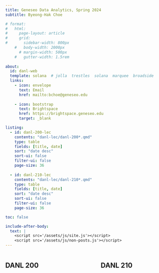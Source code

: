 ```yaml
---
title: Geneseo Data Analytics, Spring 2024
subtitle: Byeong-Hak Choe

# format:
#   html:
#     page-layout: article
#     grid:
#       sidebar-width: 800px
    #   body-width: 2000px
      # margin-width: 500px
    #   gutter-width: 1.5rem
      
about:
  id: danl-web
  template: solana  # jolla  trestles  solana  marquee  broadside
  links:
    - icon: envelope
      text: Email
      href: mailto:bchoe@geneseo.edu
    
    - icon: bootstrap
      text: Brightspace
      href: https://brightspace.geneseo.edu
      target: _blank

listing: 
  - id: danl-200-lec
    contents: "danl-lec/danl-200*.qmd"
    type: table
    fields: [title, date]
    sort: "date desc"
    sort-ui: false
    filter-ui: false
    page-size: 36
  
  - id: danl-210-lec
    contents: "danl-lec/danl-210*.qmd"
    type: table
    fields: [title, date]
    sort: "date desc"
    sort-ui: false
    filter-ui: false
    page-size: 36

toc: false

include-after-body:
  text: |
    <script src='/assets/js/site.js'></script>
    <script src='/assets/js/non-posts.js'></script>
---
```


<!-- ![](img/geneseo-logo-with-suny.jpg) -->


<!-- :::: {.columns} -->


<!-- ::: {.column width="10%"} -->
<!-- ::: -->

<!-- ::: {.column width="70%"} -->
<!-- :::{#danl-web} -->
<!-- ::: -->
<!-- ::: -->

<!-- ::: {.column width="20%"} -->
<!-- ::: -->



<!-- :::: -->




:::: {.column-body-inset}
:::: {.columns}


::: {.column width="40%"}

## DANL 200



:::{#danl-200-lec}
:::

::: 


::: {.column width="10%"}

::: 

::: {.column width="40%"}

## DANL 210

:::{#danl-210-lec}
:::

::: 

::::
::::
